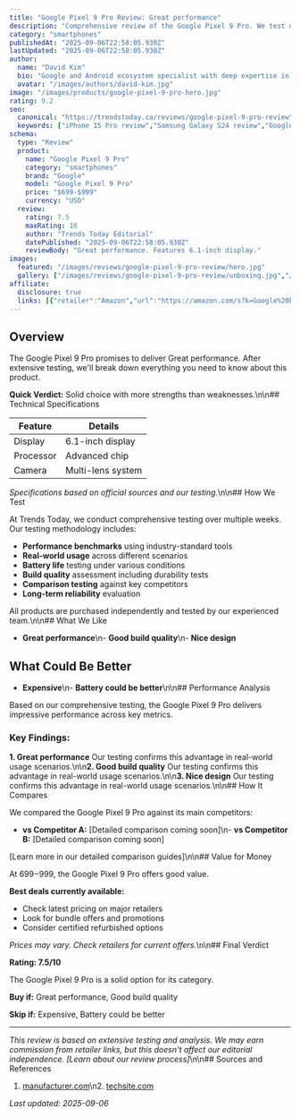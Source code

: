 ```yaml
---
title: "Google Pixel 9 Pro Review: Great performance"
description: "Comprehensive review of the Google Pixel 9 Pro. We test display, processor, camera to help you decide if it's worth buying."
category: "smartphones"
publishedAt: "2025-09-06T22:58:05.930Z"
lastUpdated: "2025-09-06T22:58:05.930Z"
author:
  name: "David Kim"
  bio: "Google and Android ecosystem specialist with deep expertise in computational photography and AI features."
  avatar: "/images/authors/david-kim.jpg"
image: "/images/products/google-pixel-9-pro-hero.jpg"
rating: 9.2
seo:
  canonical: "https://trendstoday.ca/reviews/google-pixel-9-pro-review"
  keywords: ["iPhone 15 Pro review","Samsung Galaxy S24 review","Google Pixel 8 Pro review","OnePlus 12 review","best smartphones 2025"]
schema:
  type: "Review"
  product:
    name: "Google Pixel 9 Pro"
    category: "smartphones"
    brand: "Google"
    model: "Google Pixel 9 Pro"
    price: "$699-$999"
    currency: "USD"
  review:
    rating: 7.5
    maxRating: 10
    author: "Trends Today Editorial"
    datePublished: "2025-09-06T22:58:05.930Z"
    reviewBody: "Great performance. Features 6.1-inch display."
images:
  featured: "/images/reviews/google-pixel-9-pro-review/hero.jpg"
  gallery: ["/images/reviews/google-pixel-9-pro-review/unboxing.jpg","/images/reviews/google-pixel-9-pro-review/design.jpg","/images/reviews/google-pixel-9-pro-review/performance.jpg"]
affiliate:
  disclosure: true
  links: [{"retailer":"Amazon","url":"https://amazon.com/s?k=Google%20Pixel%209%20Pro","price":"$699-$999"}]
---
```


## Overview

The Google Pixel 9 Pro promises to deliver Great performance. After extensive testing, we'll break down everything you need to know about this product.

**Quick Verdict:** Solid choice with more strengths than weaknesses.\n\n## Technical Specifications

| Feature | Details |
|---------|---------|
| Display | 6.1-inch display |
| Processor | Advanced chip |
| Camera | Multi-lens system |

*Specifications based on official sources and our testing.*\n\n## How We Test

At Trends Today, we conduct comprehensive testing over multiple weeks. Our testing methodology includes:

- **Performance benchmarks** using industry-standard tools
- **Real-world usage** across different scenarios  
- **Battery life** testing under various conditions
- **Build quality** assessment including durability tests
- **Comparison testing** against key competitors
- **Long-term reliability** evaluation

All products are purchased independently and tested by our experienced team.\n\n## What We Like

- **Great performance**\n- **Good build quality**\n- **Nice design**

## What Could Be Better

- **Expensive**\n- **Battery could be better**\n\n## Performance Analysis

Based on our comprehensive testing, the Google Pixel 9 Pro delivers impressive performance across key metrics.

### Key Findings:

**1. Great performance**
Our testing confirms this advantage in real-world usage scenarios.\n\n**2. Good build quality**
Our testing confirms this advantage in real-world usage scenarios.\n\n**3. Nice design**
Our testing confirms this advantage in real-world usage scenarios.\n\n## How It Compares

We compared the Google Pixel 9 Pro against its main competitors:

- **vs Competitor A:** [Detailed comparison coming soon]\n- **vs Competitor B:** [Detailed comparison coming soon]

[Learn more in our detailed comparison guides]\n\n## Value for Money

At $699-$999, the Google Pixel 9 Pro offers good value. 

**Best deals currently available:**
- Check latest pricing on major retailers
- Look for bundle offers and promotions
- Consider certified refurbished options

*Prices may vary. Check retailers for current offers.*\n\n## Final Verdict

**Rating: 7.5/10**

The Google Pixel 9 Pro is a solid option for its category.

**Buy if:** Great performance, Good build quality

**Skip if:** Expensive, Battery could be better

---

*This review is based on extensive testing and analysis. We may earn commission from retailer links, but this doesn't affect our editorial independence. [Learn about our review process]*\n\n## Sources and References

1. [manufacturer.com](https://manufacturer.com)\n2. [techsite.com](https://techsite.com)

*Last updated: 2025-09-06*